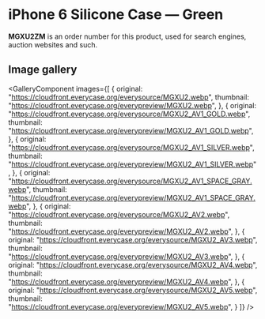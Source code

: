 
# iPhone 6 Silicone Case — Green

<Callout type='info' emoji='👉🏻'>**MGXU2ZM** is an order number for this product, used for search engines, auction websites and such.</Callout>

## Image gallery

<GalleryComponent
    images={[
      {
        original: "https://cloudfront.everycase.org/everysource/MGXU2.webp",
        thumbnail: "https://cloudfront.everycase.org/everypreview/MGXU2.webp",
      },
      {
        original: "https://cloudfront.everycase.org/everysource/MGXU2_AV1_GOLD.webp",
        thumbnail: "https://cloudfront.everycase.org/everypreview/MGXU2_AV1_GOLD.webp",
      },
      {
        original: "https://cloudfront.everycase.org/everysource/MGXU2_AV1_SILVER.webp",
        thumbnail: "https://cloudfront.everycase.org/everypreview/MGXU2_AV1_SILVER.webp",
      },
      {
        original: "https://cloudfront.everycase.org/everysource/MGXU2_AV1_SPACE_GRAY.webp",
        thumbnail: "https://cloudfront.everycase.org/everypreview/MGXU2_AV1_SPACE_GRAY.webp",
      },
      {
        original: "https://cloudfront.everycase.org/everysource/MGXU2_AV2.webp",
        thumbnail: "https://cloudfront.everycase.org/everypreview/MGXU2_AV2.webp",
      },
      {
        original: "https://cloudfront.everycase.org/everysource/MGXU2_AV3.webp",
        thumbnail: "https://cloudfront.everycase.org/everypreview/MGXU2_AV3.webp",
      },
      {
        original: "https://cloudfront.everycase.org/everysource/MGXU2_AV4.webp",
        thumbnail: "https://cloudfront.everycase.org/everypreview/MGXU2_AV4.webp",
      },
      {
        original: "https://cloudfront.everycase.org/everysource/MGXU2_AV5.webp",
        thumbnail: "https://cloudfront.everycase.org/everypreview/MGXU2_AV5.webp",
      }
    ]}
  />

